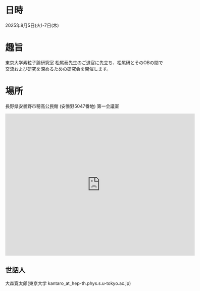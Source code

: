 
# 日時
2025年8月5日(火)-7日(木)

# 趣旨
東京大学素粒子論研究室 松尾泰先生のご退官に先立ち、松尾研とそのOBの間で交流および研究を深めるための研究会を開催します。

# 場所
長野県安曇野市穂高公民館 (安曇野5047番地) 第一会議室

<iframe src="https://www.google.com/maps/embed?pb=!1m18!1m12!1m3!1d3213.6019329957185!2d137.88012471094416!3d36.346196293045715!2m3!1f0!2f0!3f0!3m2!1i1024!2i768!4f13.1!3m3!1m2!1s0x601d6dd32ef0c7c5%3A0xd83c508cc5b3f601!2z5a6J5puH6YeO5biCIOepgumrmOS8mumkqA!5e0!3m2!1sja!2sjp!4v1752679685415!5m2!1sja!2sjp" width="600" height="450" style="border:0;" allowfullscreen="" loading="lazy" referrerpolicy="no-referrer-when-downgrade"></iframe>

## 世話人
大森寛太郎(東京大学 kantaro_at_hep-th.phys.s.u-tokyo.ac.jp)

